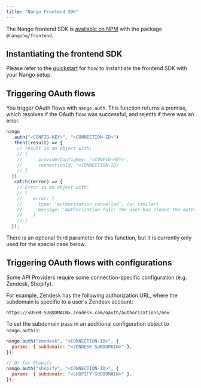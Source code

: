 ```yaml
---
title: "Nango Frontend SDK"
---
```


The Nango frontend SDK is
[available on NPM](https://www.npmjs.com/package/@nangohq/frontend) with the
package `@nangohq/frontend`.

## Instantiating the frontend SDK[](#instantiating-the-frontend-sdk "Direct link to Instantiating the frontend SDK")

Please refer to the
[quickstart](/quickstart#step-3-trigger-the-oauth-flow-from-the-frontend) for
how to instantiate the frontend SDK with your Nango setup.

## Triggering OAuth flows[](#triggering-oauth-flows "Direct link to Triggering OAuth flows")

You trigger OAuth flows with `nango.auth`. This function returns a promise,
which resolves if the OAuth flow was successful, and rejects if there was an
error.

```js
nango
  .auth("<CONFIG-KEY>", "<CONNECTION-ID>")
  .then((result) => {
    // result is an object with:
    // {
    //      providerConfigKey: '<CONFIG-KEY>',
    //      connectionId: '<CONNECTION-ID>
    // }
  })
  .catch((error) => {
    // Error is an object with:
    // {
    //    error: {
    //      type: 'authorization_cancelled', (or similar)
    //      message: 'Authorization fail: The user has closed the authorization modal before the process was complete.'  (or similar)
    //    }
    // }
  });
```

There is an optional third parameter for this function, but it is currently only
used for the special case below.

## Triggering OAuth flows with configurations[](#connection-config "Direct link to Triggering OAuth flows with configurations")

Some API Providers require some connection-specific configuration (e.g. Zendesk,
Shopify).

For example, Zendesk has the following authorization URL, where the subdomain is
specific to a user's Zendesk account:

```
https://<USER-SUBDOMAIN>.zendesk.com/oauth/authorizations/new
```

To set the subdomain pass in an additional configuration object to
`nango.auth()`:

```js
nango.auth("zendesk", "<CONNECTION-ID>", {
  params: { subdomain: "<ZENDESK-SUBDOMAIN>" },
});

// Or for Shopify
nango.auth("shopify", "<CONNECTION-ID>", {
  params: { subdomain: "<SHOPIFY-SUBDOMAIN>" },
});
```
